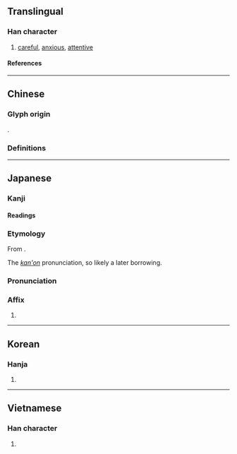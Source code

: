 {{also|殷}}
{{character info}}
==Translingual==

===Han character===
{{Han char|rn=61|rad=心|as=10|sn=14|four=77334|canj=HEP|ids=⿱殷心}}

# [[careful]], [[anxious]], [[attentive]]

====References====
{{Han ref|kx=0397.230|dkj=11045|dj=0736.160|hdz=42334.060|uh=6147}}

----

==Chinese==

===Glyph origin===
{{Han etym}}
{{Han compound|殷|心|ls=psc|c1=p|c2=s|t2=heart}}.

===Definitions===
{{zh-see|殷|v|hospitality}}

----

==Japanese==

===Kanji===
{{ja-kanji|grade=|rs=心10}}

====Readings====
{{ja-readings
|on=いん
|kun=いた-む, ねんご-ろ
}}

===Etymology===
{{ja-kanjitab|いん|yomi=kanon}}
From {{der|ja|ltc|sort=いん|-}} {{ltc-l|慇}}.

The ''[[漢音#Japanese|kan'on]]'' pronunciation, so likely a later borrowing.

===Pronunciation===
{{ja-pron|いん|y=kanon}}

===Affix===
{{ja-pos|affix|いん}}

# {{only used in|ja|慇懃|tr=ingin||[[courteous]]; [[intimate]]}}

----

==Korean==

===Hanja===
{{ko-hanja|은}}

# {{rfdef|ko|sort=心10}}

----

==Vietnamese==

===Han character===
{{vi-readings|rs=心10|reading=ân}}

# {{rfdef|vi|sort=心10}}
